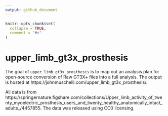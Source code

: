 ```yaml
---
output: github_document
---
```


<!-- README.md is generated from README.Rmd. Please edit that file -->

```r
knitr::opts_chunk$set(
  collapse = TRUE,
  comment = "#>"
)
```

# upper_limb_gt3x_prosthesis

<!-- badges: start -->
<!-- badges: end -->

The goal of `upper_limb_gt3x_prosthesis` is to map out an analysis plan for open-source conversion of Raw GT3X+ files into a full analysis.  The output is hosted at https://johnmuschelli.com/upper_limb_gt3x_prosthesis/.

All data is from https://springernature.figshare.com/collections/Upper_limb_activity_of_twenty_myoelectric_prosthesis_users_and_twenty_healthy_anatomically_intact_adults_/4457855.  The data was released using CC0 licensing.
